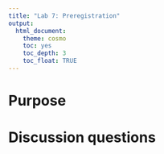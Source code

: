 ```yaml
---
title: "Lab 7: Preregistration"
output: 
  html_document: 
    theme: cosmo
    toc: yes
    toc_depth: 3
    toc_float: TRUE
---
```


# Purpose

# Discussion questions



